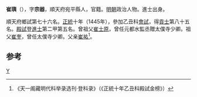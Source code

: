 '''崔璵'''（{{bd|1422年||？}}），字'''宗器'''，順天府宛平縣人，官籍。[[明朝|明朝]]政治人物。進士出身。

順天府鄉試第七十六名。[[正统_(年号)|正統]]十年（1445年），參加乙丑科[[會試|會試]]，得[[貢士|貢士]]第八十五名。[[殿試|殿試]]登[[進士|進士]]第二甲第五名。曾祖父[[崔士原|崔士原]]，曾任元都水監丞贈太僕寺少卿。祖父[[崔奎|崔奎]]，曾任太僕寺少卿。父亲[[崔祐|崔祐]]<ref>《天一阁藏明代科举录选刊·登科录》（《正統十年乙丑科殿試金榜》）</ref>。

==参考==
{{reflist}}
{{明朝人物小作品}}
{{正統十年乙丑科殿試金榜}}

[[Category:崔姓|Y]]